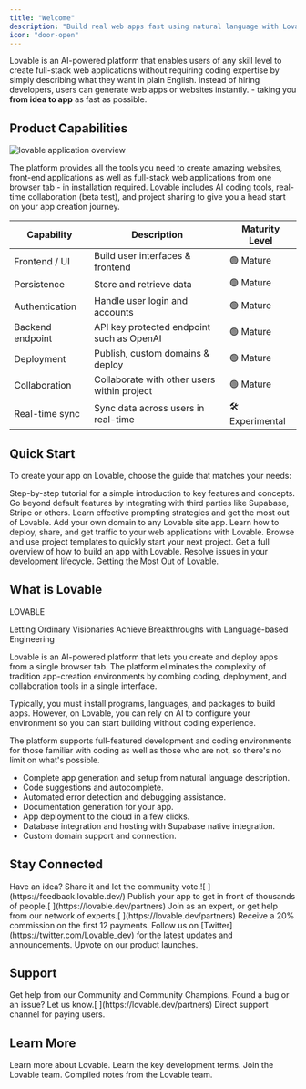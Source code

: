 ```yaml
---
title: "Welcome"
description: "Build real web apps fast using natural language with Lovable"
icon: "door-open"
---
```



Lovable is an AI-powered platform that enables users of any skill level to create full-stack web applications without requiring coding expertise by simply describing what they want in plain English. Instead of hiring developers, users can generate web apps or websites instantly. - taking you **from idea to app** as fast as possible.

## Product Capabilities

![lovable application overview](/Screenshot2025-04-04at12.11.55PM.png)

The platform provides all the tools you need to create amazing websites, front-end applications as well as full-stack web applications from one browser tab - in installation required. Lovable includes AI coding tools, real-time collaboration (beta test), and project sharing to give you a head start on your app creation journey.

| Capability       | Description                               | Maturity Level   |
| ---------------- | ----------------------------------------- | ---------------- |
| Frontend / UI    | Build user interfaces & frontend          | 🟢 Mature        |
| Persistence      | Store and retrieve data                   | 🟢 Mature        |
| Authentication   | Handle user login and accounts            | 🟢 Mature        |
| Backend endpoint | API key protected endpoint such as OpenAI | 🟢 Mature        |
| Deployment       | Publish, custom domains & deploy          | 🟢 Mature        |
| Collaboration   | Collaborate with other users within project       | 🟢 Mature  |
| Real-time sync   | Sync data across users in real-time       | 🛠️ Experimental |

## Quick Start

To create your app on Lovable, choose the guide that matches your needs:

<CardGroup cols="2">
  <Card title="Getting Started" icon="stairs" href="/user-guides/quickstart">
    Step-by-step tutorial for a simple introduction to key features and concepts.
  </Card>
  <Card title="Integrations" icon="link" href="/integrations">
    Go beyond default features by integrating with third parties like Supabase, Stripe or others.
  </Card>
  <Card title="Prompt Engineering" icon="robot" href="/tips-tricks/prompting">
    Learn effective prompting strategies and get the most out of Lovable.
  </Card>
  <Card title="Custom Domain" icon="earth-europe" href="/tips-tricks/custom-domain">
    Add your own domain to any Lovable site app.
  </Card>
  <Card title="Deploy" icon="address-card" href="/features/deploy">
    Learn how to deploy, share, and get traffic to your web applications with Lovable.
  </Card>
  <Card title="Templates" icon="copy" href="https://lovable.dev/templates">
    Browse and use project templates to quickly start your next project.
  </Card>
  <Card title="Tutorial" icon="video" href="/user-guides/video-tutorials">
    Get a full overview of how to build an app with Lovable.
  </Card>
  <Card title="Troubleshooting" icon="toolbox" href="/tips-tricks/troubleshooting">
    Resolve issues in your development lifecycle.
  </Card>
  <Card title="Best Practices" icon="dumbbell" href="/user-guides/best-practice">
    Getting the Most Out of Lovable.
  </Card>
</CardGroup>

## What is Lovable

<Tip>
  LOVABLE

  Letting Ordinary Visionaries Achieve Breakthroughs with Language-based Engineering
</Tip>

Lovable is an AI-powered platform that lets you create and deploy apps from a single browser tab. The platform eliminates the complexity of tradition app-creation environments by combing coding, deployment, and collaboration tools in a single interface.

Typically, you must install programs, languages, and packages to build apps. However, on Lovable, you can rely on AI to configure your environment so you can start building without coding experience.

The platform supports full-featured development and coding environments for those familiar with coding as well as those who are not, so there's no limit on what's possible.

- Complete app generation and setup from natural language description.
- Code suggestions and autocomplete.
- Automated error detection and debugging assistance.
- Documentation generation for your app.
- App deployment to the cloud in a few clicks.
- Database integration and hosting with Supabase native integration.
- Custom domain support and connection.

## Stay Connected

<CardGroup cols="2">
  <Card title="Feature requests" icon="bell-concierge" iconType="regular" href="https://feedback.lovable.dev/">
    Have an idea? Share it and let the community vote.![
](https://feedback.lovable.dev/)
  </Card>
  <Card title="Launched" icon="rocket" href="https://launched.lovable.app/">
    Publish your app to get in front of thousands of people.[
    ](https://lovable.dev/partners)
  </Card>
  <Card title="Partner program" icon="handshake" href="https://lovable.dev/partners">
    Join as an expert, or get help from our network of experts.[
    ](https://lovable.dev/partners)
  </Card>
  <Card title="Affiliate program" icon="earth-americas" href="https://lovable.dev/affiliates">
    Receive a 20% commission on the first 12 payments.
  </Card>
  <Card title="Follow on X" icon="x" href="https://twitter.com/Lovable_dev">
    Follow us on [Twitter](https://twitter.com/Lovable_dev) for the latest updates and announcements.
  </Card>
  <Card title="Product Hunt" icon="product-hunt" href="https://www.producthunt.com/p/lovable">
    Upvote on our product launches.
  </Card>
</CardGroup>

## Support

<CardGroup cols="2">
  <Card title="Community Support" icon="discord" href="https://discord.gg/lovable-dev">
    Get help from our Community and Community Champions.
  </Card>
  <Card title="Issues" icon="bug" href="https://feedback.lovable.dev/">
    Found a bug or an issue? Let us know.[
    ](https://lovable.dev/partners)
  </Card>
  <Card title="Priority Support" icon="headset" href="https://lovable.dev/support">
    Direct support channel for paying users.
  </Card>
</CardGroup>

## Learn More

<CardGroup cols="2">
  <Card title="Website" icon="heart" href="https://lovable.dev">
    Learn more about Lovable.
  </Card>
  <Card title="Glossary" icon="bookmark" href="/glossary">
    Learn the key development terms.
  </Card>
  <Card title="Career" icon="briefcase" href="https://lovable.dev/careers">
    Join the Lovable team.
  </Card>
  <Card title="Product Announcement" icon="rss" href="https://lovable.dev/blog">
    Compiled notes from the Lovable team.
  </Card>
</CardGroup>